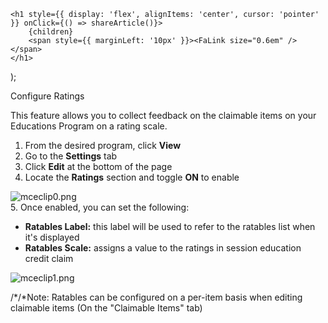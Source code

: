 

    <h1 style={{ display: 'flex', alignItems: 'center', cursor: 'pointer' }} onClick={() => shareArticle()}>
        {children} 
        <span style={{ marginLeft: '10px' }}><FaLink size="0.6em" /></span>
    </h1>
);

<ToastContainer />

<ClickableTitle>Configure Ratings</ClickableTitle>




This feature allows you to collect feedback on the claimable items on your Educations Program on a rating scale.


1. From the desired program, click **View**   
2. Go to the **Settings** tab   
3. Click **Edit** at the bottom of the page   
4. Locate the **Ratings** section and toggle **ON** to enable


![mceclip0.png](../../../resources/article-images/4576268259347-Configure-Ratings_1.png)   
5. Once enabled, you can set the following:


* **Ratables Label:** this label will be used to refer to the ratables list when it's displayed
* **Ratables Scale:** assigns a value to the ratings in session education credit claim


![mceclip1.png](../../../resources/article-images/4576268259347-Configure-Ratings_2.png)


/*/*Note: Ratables can be configured on a per-item basis when editing claimable items (On the "Claimable Items" tab)



